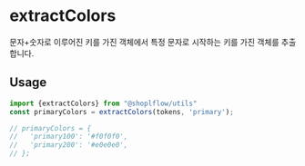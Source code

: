 
# extractColors

문자+숫자로 이루어진 키를 가진 객체에서 특정 문자로 시작하는 키를 가진 객체를 추출합니다.

## Usage
```ts
import {extractColors} from "@shoplflow/utils"
const primaryColors = extractColors(tokens, 'primary');

// primaryColors = {
//   'primary100': '#f0f0f0',
//   'primary200': '#e0e0e0',
// };
```

